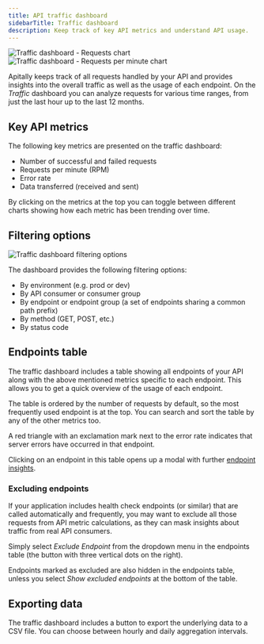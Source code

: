 ```yaml
---
title: API traffic dashboard
sidebarTitle: Traffic dashboard
description: Keep track of key API metrics and understand API usage.
---
```


<CardGroup cols={2}>
  <Card>
    <div style={{ margin: "-1.5rem" }}>
      <img src="https://assets.apitally.io/docs/traffic-requests-3.webp" alt="Traffic dashboard - Requests chart" />
    </div>
  </Card>
  <Card>
    <div style={{ margin: "-1.5rem" }}>
      <img src="https://assets.apitally.io/docs/traffic-requests-per-minute-2.webp" alt="Traffic dashboard - Requests per minute chart" />
    </div>
  </Card>
</CardGroup>

Apitally keeps track of all requests handled by your API and provides insights into the overall traffic as well as the usage of each endpoint.
On the *Traffic* dashboard you can analyze requests for various time ranges, from just the last hour up to the last 12 months.

## Key API metrics

The following key metrics are presented on the traffic dashboard:

- Number of successful and failed requests
- Requests per minute (RPM)
- Error rate
- Data transferred (received and sent)

By clicking on the metrics at the top you can toggle between different charts showing how each metric has been trending over time.

## Filtering options

<Card>
  <div style={{ margin: "-1.5rem" }}>
    <img src="https://assets.apitally.io/docs/traffic-filter-3.webp" alt="Traffic dashboard filtering options" />
  </div>
</Card>

The dashboard provides the following filtering options:

- By environment (e.g. prod or dev)
- By API consumer or consumer group
- By endpoint or endpoint group (a set of endpoints sharing a common path prefix)
- By method (GET, POST, etc.)
- By status code

## Endpoints table

The traffic dashboard includes a table showing all endpoints of your API along with the above mentioned metrics specific to each endpoint.
This allows you to get a quick overview of the usage of each endpoint.

The table is ordered by the number of requests by default, so the most frequently used endpoint is at the top.
You can search and sort the table by any of the other metrics too.

A red triangle with an exclamation mark next to the error rate indicates that server errors have occurred in that endpoint.

Clicking on an endpoint in this table opens up a modal with further [endpoint insights](/features/endpoint-insights).

### Excluding endpoints

If your application includes health check endpoints (or similar) that are called automatically and frequently, you may want to exclude all those requests from API metric calculations, as they can mask insights about traffic from real API consumers.

Simply select *Exclude Endpoint* from the dropdown menu in the endpoints table (the button with three vertical dots on the right).

Endpoints marked as excluded are also hidden in the endpoints table, unless you select *Show excluded endpoints* at the bottom of the table.

## Exporting data

The traffic dashboard includes a button to export the underlying data to a CSV file.
You can choose between hourly and daily aggregation intervals.
